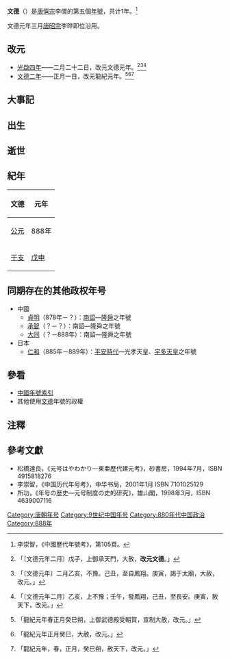 {{Eranamebox|年号=文德
|起讫时间= 888年二月－十二月
|政权= 唐朝
|帝王= [[唐僖宗|唐僖宗]]李儇
|历时= 1年
|timeline= <timeline>
ImageSize  = width:200 height:50
PlotArea   = width:180 height:30 left:10 bottom:20
TimeAxis   = orientation:horizontal
DateFormat = yyyy
Period     = from:618 till:907
AlignBars  = early
ScaleMajor = increment:32 start:618
Colors =
  id:canvas value:rgb(1,1,0.85)
BackgroundColors = canvas:canvas
PlotData =
  width:15 color:black
  bar:era from:start till:end
  bar:era from:873 till:888 color:red
  bar:era from:888 till:888 color:blue
</timeline>
|说明= {{fontcolor|blue|文德}}在唐朝和{{fontcolor|red|唐僖宗}}时期的位置。 
}}
'''文德'''（{{kj|888年|二月||十二月}}）是[[唐僖宗|唐僖宗]]李儇的第五個[[年號|年號]]，共计1年。<ref>李崇智，《中國歷代年號考》，第105頁。</ref>

文德元年三月[[唐昭宗|唐昭宗]]李晔即位沿用。

==改元==
*[[888年|光啟四年]]——二月二十二日，改元文德元年。<ref>{{cite wikisource|title=舊唐書本紀第十九下僖宗|last=劉昫|wslink=zh:舊唐書/卷19下}}「〔文德元年二月〕戊子，上御承天門，大赦，'''改元文德'''。」</ref><ref>{{cite wikisource|title=新唐書本紀第九僖宗|last=歐陽脩|wslink=zh:新唐書/卷009}}「〔文德元年〕二月乙亥，不豫。己丑，至自鳳翔。庚寅，謁于太廟，大赦，改元。」</ref><ref>{{cite wikisource|title=資治通鑑唐紀七十三|last=司馬光|wslink=zh:資治通鑒 (胡三省音注)/卷257}}「〔文德元年二月〕乙亥，上不豫；壬午，發鳳翔，己丑，至長安。庚寅，赦天下，改元。」</ref>
*[[889年|文德二年]]——正月一日，改元龍紀元年。<ref>{{cite wikisource|title=舊唐書本紀第二十上昭宗|last=劉昫|wslink=zh:舊唐書/卷20上}}「龍紀元年春正月癸巳朔，上御武德殿受朝賀，宣制大赦，改元。」</ref><ref>{{cite wikisource|title=新唐書本紀第十昭宗|last=歐陽脩|wslink=zh:新唐書/卷010}}「龍紀元年正月癸巳，大赦，改元。」</ref><ref>{{cite wikisource|title=資治通鑑唐紀七十四|last=司馬光|wslink=zh:資治通鑒 (胡三省音注)/卷258}}「龍紀元年，春，正月，癸巳朔，赦天下，改元。」</ref>

==大事記==

==出生==

==逝世==

==紀年==

{| class="wikitable"  style="text-align:center;"
!文德!!元年
|-
![[公元_(唐朝)|公元]]
|888年
|-
![[干支|干支]]
|[[戊申|戊申]]
|}

==同期存在的其他政权年号==
*中國
**[[貞明_(大封民)|貞明]]（878年－？）：[[南詔|南詔]]—[[隆舜|隆舜]]之年號
**[[承智|承智]]（？－？）：南詔—隆舜之年號
**[[大同_(大封民)|大同]]（？－888年）：南詔—隆舜之年號
*日本
**[[仁和_(日本)|仁和]]（885年－889年）：[[平安時代|平安時代]]—光孝天皇、[[宇多天皇|宇多天皇]]之年號

==參看==
*[[中国年号列表#唐朝|中國年號索引]]
*其他使用[[文德|文德]]年號的政權

==注釋==
{{Reflist}}

==參考文獻==
*松橋達良，《元号はやわかり—東亜歷代建元考》，砂書房，1994年7月，ISBN 4915818276
*李崇智，《中国历代年号考》，中华书局，2001年1月 ISBN 7101025129
*所功，《年号の歴史―元号制度の史的研究》，雄山閣，1998年3月，ISBN 4639007116

{{年号|[[光啟|光啟]]|[[中国年号列表|唐朝年號]]<br>888年|[[龍紀|龍紀]]}}
{{唐朝年号}}

[[Category:唐朝年号|Category:唐朝年号]]
[[Category:9世纪中国年号|Category:9世纪中国年号]]
[[Category:880年代中国政治|Category:880年代中国政治]]
[[Category:888年|Category:888年]]